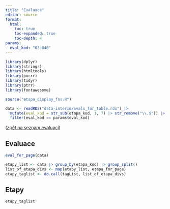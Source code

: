 ```yaml
---
title: "Evaluace"
editor: source
format: 
  html: 
    toc: true
    toc-expanded: true
    toc-depth: 4
params:
  eval_kod: "03.046"
---
```


```r
library(dplyr)
library(stringr)
library(htmltools)
library(purrr)
library(tidyr)
library(ptrr)
library(fontawesome)
```

```r
source("etapa_display_fns.R")
```

```r
data <- readRDS("data-interim/evals_for_table.rds") |> 
  mutate(eval_kod = str_sub(etapa_kod, 1, 7) |> str_remove("\\.$")) |> 
  filter(eval_kod == params$eval_kod)
```

([zpět na seznam evaluací](/index.html))

## Evaluace

```r
eval_for_page(data)
```

```r
etapy_list <- data |> group_by(etapa_kod) |> group_split()
list_of_etapa_divs <- map(etapy_list, etapa_for_page)
etapy_taglist <- do.call(tagList, list_of_etapa_divs)
```

## Etapy

```r
etapy_taglist
```

